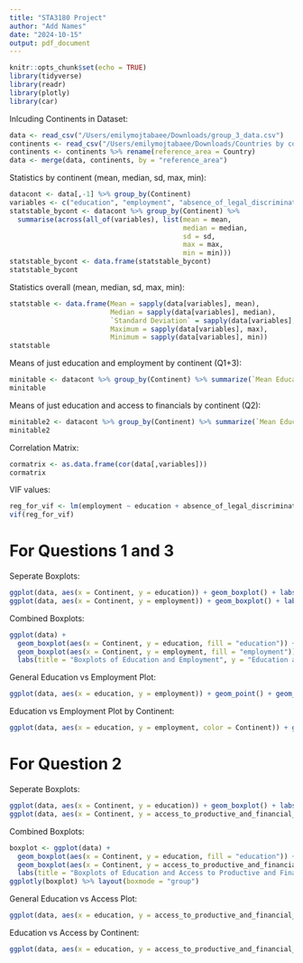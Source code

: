 ```yaml
---
title: "STA3180 Project"
author: "Add Names"
date: "2024-10-15"
output: pdf_document
---
```


```r
knitr::opts_chunk$set(echo = TRUE)
library(tidyverse)
library(readr)
library(plotly)
library(car)
```
Inlcuding Continents in Dataset:
```r
data <- read_csv("/Users/emilymojtabaee/Downloads/group_3_data.csv")
continents <- read_csv("/Users/emilymojtabaee/Downloads/Countries by continents.csv")
continents <- continents %>% rename(reference_area = Country)
data <- merge(data, continents, by = "reference_area")
```
Statistics by continent (mean, median, sd, max, min):
```r
datacont <- data[,-1] %>% group_by(Continent)
variables <- c("education", "employment", "absence_of_legal_discrimination", "access_to_productive_and_financial_assets", "reproductive_discrim", "restricted_civil_liberties", "discrimination_in_the_family")
statstable_bycont <- datacont %>% group_by(Continent) %>% 
  summarise(across(all_of(variables), list(mean = mean,
                                           median = median,
                                           sd = sd,
                                           max = max,
                                           min = min)))
statstable_bycont <- data.frame(statstable_bycont)
statstable_bycont
```
Statistics overall (mean, median, sd, max, min):
```r
statstable <- data.frame(Mean = sapply(data[variables], mean),
                         Median = sapply(data[variables], median),
                         `Standard Deviation` = sapply(data[variables], sd),
                         Maximum = sapply(data[variables], max),
                         Minimum = sapply(data[variables], min))
statstable
```
Means of just education and employment by continent (Q1+3):
```r
minitable <- datacont %>% group_by(Continent) %>% summarize(`Mean Education` = mean(education),`Mean Employment` = mean(employment))
minitable
```
Means of just education and access to financials by continent (Q2):
```r
minitable2 <- datacont %>% group_by(Continent) %>% summarize(`Mean Education` = mean(education),`Mean Access` = mean(access_to_productive_and_financial_assets))
minitable2
```
Correlation Matrix:
```r
cormatrix <- as.data.frame(cor(data[,variables]))
cormatrix
````
VIF values:
```r
reg_for_vif <- lm(employment ~ education + absence_of_legal_discrimination + access_to_productive_and_financial_assets + reproductive_discrim + restricted_civil_liberties + discrimination_in_the_family, data)
vif(reg_for_vif)
```
# For Questions 1 and 3
Seperate Boxplots:
```r
ggplot(data, aes(x = Continent, y = education)) + geom_boxplot() + labs(title = "Women's Education by Continent", y = "Education")
ggplot(data, aes(x = Continent, y = employment)) + geom_boxplot() + labs(title = "Women's Employment by Continent", y = "Employment")
```
Combined Boxplots:
```r
ggplot(data) +
  geom_boxplot(aes(x = Continent, y = education, fill = "education")) +
  geom_boxplot(aes(x = Continent, y = employment, fill = "employment")) +
  labs(title = "Boxplots of Education and Employment", y = "Education and Employment", x = "Continent")
```
General Education vs Employment Plot:
```r
ggplot(data, aes(x = education, y = employment)) + geom_point() + geom_smooth(method = "lm", se = FALSE) + labs(title = "Education vs Employment")
```
Education vs Employment Plot by Continent:
```r
ggplot(data, aes(x = education, y = employment, color = Continent)) + geom_point() + geom_smooth(method = "lm", se = FALSE) + labs(title = "Education vs Employment by Country")
```

# For Question 2
Seperate Boxplots:
```r
ggplot(data, aes(x = Continent, y = education)) + geom_boxplot() + labs(title = "Women's Education by Continent", y = "Education")
ggplot(data, aes(x = Continent, y = access_to_productive_and_financial_assets)) + geom_boxplot() + labs(title = "Women's Access to Productive and Financial Assets by Continent", y = "Access to Productive and Financial Assets")
```
Combined Boxplots:
```r
boxplot <- ggplot(data) +
  geom_boxplot(aes(x = Continent, y = education, fill = "education")) +
  geom_boxplot(aes(x = Continent, y = access_to_productive_and_financial_assets, fill = "Access to Productive and Financial Assets")) +
  labs(title = "Boxplots of Education and Access to Productive and Financial Assets", y = "Education and Access to Productive and Financial Assets", x = "Continent")
ggplotly(boxplot) %>% layout(boxmode = "group")
```
General Education vs Access Plot:
```r
ggplot(data, aes(x = education, y = access_to_productive_and_financial_assets)) + geom_point() + geom_smooth(method = "lm", se = FALSE) + labs(title = "Education vs Access to Productive and Financial Assets")
```
Education vs Access by Continent:
```r
ggplot(data, aes(x = education, y = access_to_productive_and_financial_assets, color = Continent)) + geom_point() + geom_smooth(method = "lm", se = FALSE) + labs(title = "Education vs Access to Productive and Financial Assets")
```

